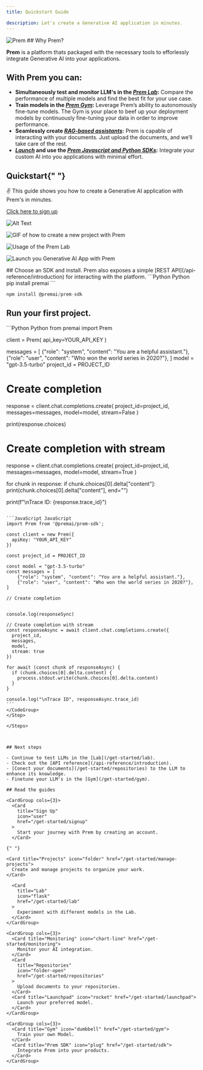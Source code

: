 ```yaml
---
title: Quickstart Guide

description: Let's create a Generative AI application in minutes.
---
```


<img src="/images/cover.png" alt="Prem" />
## Why Prem?

**Prem** is a platform thats packaged with the necessary tools to efforlessly integrate Generative AI into your applications.

## With Prem you can:

- **Simultaneously test and monitor LLM's in the [_Prem Lab_](/get-started/lab):** Compare the performance of multiple models and find the best fit for your use case.
- **Train models in the [_Prem Gym_](/get-started/gym):** Leverage Prem’s ability to autonomously fine-tune models. The Gym is your place to beef up your deployment models by continuously fine-tuning your data in order to improve performance.
- **Seamlessly create [_RAG-based assistants_](/get-started/repositories):** Prem is capable of interacting with your documents. Just upload the documents, and we’ll take care of the rest.
- **[_Launch_](/get-started/launchpad) and use the [_Prem Javascript and Python SDKs_](/get-started/sdk):** Integrate your custom AI into you applications with minimal effort.

## Quickstart{" "}

✌️ This guide shows you how to create a Generative AI application with
Prem's in minutes.

<Steps titleSize="h3">
<Step title="Activate your Prem account.">

[Click here to sign up](https://app.premai.io/accounts/signup/)

</Step>
<Step title="Sign in and generate an API key.">

![Alt Text](https://res.cloudinary.com/dnuh2ty0p/image/upload/v1714371091/uyrz7wshykhbplgpcqq6.gif)

</Step>

<Step title="Create a new project.">
<Card title="We set up a starter project for you already. You have a choice to use the starter project or create a new project." icon="lightbulb" iconType="duotone" color="#a986c5"></Card>

![GIF of how to create a new project with Prem](https://res.cloudinary.com/dnuh2ty0p/image/upload/v1714372841/newproject.gif)

</Step>

<Step title="Head over to the Lab and experiment with various LLMs simultaneously.">

![Usage of the Prem Lab](https://res.cloudinary.com/dnuh2ty0p/image/upload/v1714375413/premLab.gif)

</Step>

<Step title="After you've experimented with differnt models in the Lab, go to the Launchpad and choose the most suitable model for your usecase.">

![Launch you Generative AI App with Prem](https://res.cloudinary.com/dnuh2ty0p/image/upload/v1714378500/launch.gif)

</Step>

<Step title="Now its time to integrate Prem into your application.">
## Choose an SDK and install.
<Tip>
  Prem also exposes a simple [REST API](/api-reference/introduction) for interacting with the platform. 
</Tip>

<CodeGroup>
```Python Python
pip install premai
```

```JavaScript JavaScript
npm install @premai/prem-sdk
```

</CodeGroup>

## Run your first project.

<CodeGroup>
```Python Python
from premai import Prem

client = Prem(
api_key=YOUR_API_KEY
)

messages = [
{"role": "system", "content": "You are a helpful assistant."},
{"role": "user", "content": "Who won the world series in 2020?"},
]
model = "gpt-3.5-turbo"
project_id = PROJECT_ID

# Create completion

response = client.chat.completions.create(
project_id=project_id,
messages=messages,
model=model,
stream=False
)

print(response.choices)

# Create completion with stream

response = client.chat.completions.create(
project_id=project_id,
messages=messages,
model=model,
stream=True
)

for chunk in response:
if chunk.choices[0].delta["content"]:
print(chunk.choices[0].delta["content"], end="")

print(f"\nTrace ID: {response.trace_id}")

````

```JavaScript JavaScript
import Prem from '@premai/prem-sdk';

const client = new Prem({
  apiKey: "YOUR_API_KEY"
})

const project_id = PROJECT_ID

const model = "gpt-3.5-turbo"
const messages = [
    {"role": "system", "content": "You are a helpful assistant."},
    {"role": "user", "content": "Who won the world series in 2020?"},
]

// Create completion


console.log(responseSync)

// Create completion with stream
const responseAsync = await client.chat.completions.create({
  project_id,
  messages,
  model,
  stream: true
})

for await (const chunk of responseAsync) {
  if (chunk.choices[0].delta.content) {
    process.stdout.write(chunk.choices[0].delta.content)
  }
}

console.log("\nTrace ID", responseAsync.trace_id)
```
</CodeGroup>
</Step>

</Steps>



## Next steps

- Continue to test LLMs in the [Lab](/get-started/lab).
- Check out the [API reference](/api-reference/introduction).
- [Conect your documents](/get-started/repositories) to the LLM to enhance its knowledge.
- Finetune your LLM's in the [Gym](/get-started/gym).

## Read the guides

<CardGroup cols={3}>
  <Card
    title="Sign Up"
    icon="user"
    href="/get-started/signup"
  >
    Start your journey with Prem by creating an account.
  </Card>

{" "}

<Card title="Projects" icon="folder" href="/get-started/manage-projects">
  Create and manage projects to organize your work.
</Card>

  <Card
    title="Lab"
    icon="flask"
    href="/get-started/lab"
  >
    Experiment with different models in the Lab.
  </Card>
</CardGroup>

<CardGroup cols={3}>
  <Card title="Monitoring" icon="chart-line" href="/get-started/monitoring">
    Monitor your AI integration.
  </Card>
  <Card
    title="Repositories"
    icon="folder-open"
    href="/get-started/repositories"
  >
    Upload documents to your repositories.
  </Card>
  <Card title="Launchpad" icon="rocket" href="/get-started/launchpad">
    Launch your preferred model.
  </Card>
</CardGroup>

<CardGroup cols={3}>
  <Card title="Gym" icon="dumbbell" href="/get-started/gym">
    Train your own Model.
  </Card>
  <Card title="Prem SDK" icon="plug" href="/get-started/sdk">
    Integrate Prem into your products.
  </Card>
</CardGroup>
````
